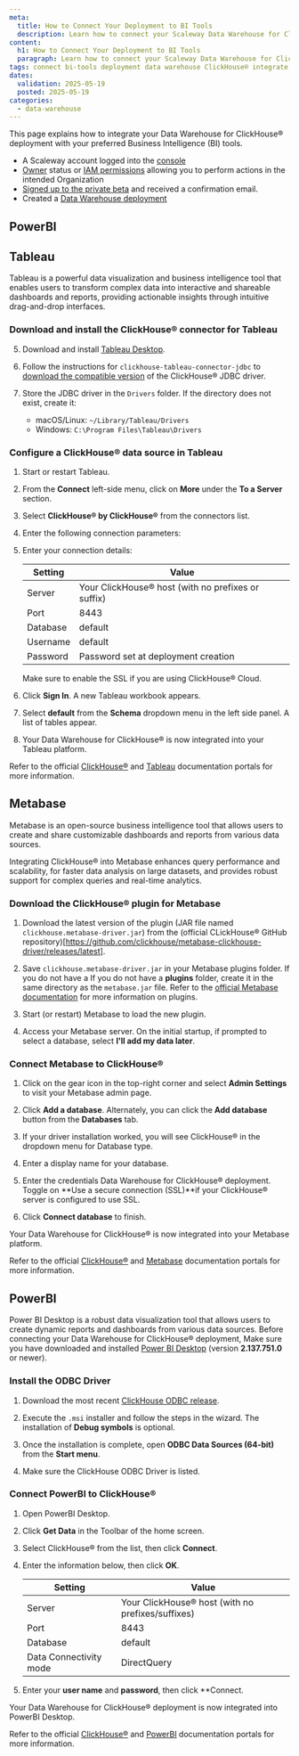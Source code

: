 ```yaml
---
meta:
  title: How to Connect Your Deployment to BI Tools
  description: Learn how to connect your Scaleway Data Warehouse for ClickHouse® deployment to Business Intelligence (BI) tools.
content:
  h1: How to Connect Your Deployment to BI Tools
  paragraph: Learn how to connect your Scaleway Data Warehouse for ClickHouse® deployment to Business Intelligence (BI) tools.
tags: connect bi-tools deployment data warehouse ClickHouse® integrate integration
dates:
  validation: 2025-05-19
  posted: 2025-05-19
categories:
  - data-warehouse
---
```


This page explains how to integrate your Data Warehouse for ClickHouse® deployment with your preferred Business Intelligence (BI) tools.

<Macro id="requirements">

- A Scaleway account logged into the [console](https://console.scaleway.com)
- [Owner](/iam/concepts/#owner) status or [IAM permissions](/iam/concepts/#permission) allowing you to perform actions in the intended Organization
- [Signed up to the private beta](https://www.scaleway.com/fr/betas/) and received a confirmation email.
- Created a [Data Warehouse deployment](/data-warehouse/how-to/create-deployment/)

## PowerBI

## Tableau

Tableau is a powerful data visualization and business intelligence tool that enables users to transform complex data into interactive and shareable dashboards and reports, providing actionable insights through intuitive drag-and-drop interfaces.

### Download and install the ClickHouse® connector for Tableau

5. Download and install [Tableau Desktop](https://www.tableau.com/products/desktop/download).

6. Follow the instructions for `clickhouse-tableau-connector-jdbc` to [download the compatible version](https://github.com/ClickHouse/clickhouse-java/releases/) of the ClickHouse® JDBC driver.

4. Store the JDBC driver in the `Drivers` folder. If the directory does not exist, create it:
    - macOS/Linux: `~/Library/Tableau/Drivers`
    - Windows: `C:\Program Files\Tableau\Drivers`

### Configure a ClickHouse® data source in Tableau

1. Start or restart Tableau.

2. From the **Connect** left-side menu, click on **More** under the **To a Server** section. 

3. Select **ClickHouse® by ClickHouse®** from the connectors list.

4. Enter the following connection parameters:

6. Enter your connection details:

    | Setting  | Value                                                  |
    | -------- |--------------------------------------------------------|
    | Server   | Your ClickHouse® host (with no prefixes or suffix)     |
    | Port     | 8443                                                   |
    | Database | default                                                |
    | Username | default                                                |
    | Password | Password set at deployment creation                    |

    <Message type="note">
    Make sure to enable the SSL if you are using ClickHouse® Cloud. 
    </Message>

7. Click **Sign In**. A new Tableau workbook appears.

8. Select **default** from the **Schema** dropdown menu in the left side panel. A list of tables appear.

9. Your Data Warehouse for ClickHouse® is now integrated into your Tableau platform.

Refer to the official [ClickHouse®](https://clickhouse.com/docs/integrations/tableau) and [Tableau](https://exchange.tableau.com/products/1064) documentation portals for more information.

## Metabase

Metabase is an open-source business intelligence tool that allows users to create and share customizable dashboards and reports from various data sources. 

Integrating ClickHouse® into Metabase enhances query performance and scalability, for faster data analysis on large datasets, and provides robust support for complex queries and real-time analytics.

### Download the ClickHouse® plugin for Metabase

1. Download the latest version of the plugin (JAR file named `clickhouse.metabase-driver.jar`) from the (official CLickHouse® GitHub repository)[https://github.com/clickhouse/metabase-clickhouse-driver/releases/latest].

2. Save `clickhouse.metabase-driver.jar` in your Metabase plugins folder. 
    <Message type="note">
    If you do not have a If you do not have a **plugins** folder, create it in the same directory as the `metabase.jar` file. Refer to the [official Metabase documentation](https://www.metabase.com/docs/latest/developers-guide/drivers/basics) for more information on plugins.
    </Message>
 
3. Start (or restart) Metabase to load the new plugin.

4. Access your Metabase server.
    <Message type="note">
    On the initial startup, if prompted to select a database, select **I'll add my data later**.
    </Message>

### Connect Metabase to ClickHouse®

1. Click on the gear icon in the top-right corner and select **Admin Settings** to visit your Metabase admin page.

2. Click **Add a database**. Alternately, you can click the **Add database** button from the **Databases** tab.

3. If your driver installation worked, you will see ClickHouse® in the dropdown menu for Database type.

4. Enter a display name for your database.

5. Enter the credentials Data Warehouse for ClickHouse® deployment. Toggle on **Use a secure connection (SSL)**if your ClickHouse® server is configured to use SSL.

6. Click **Connect database** to finish.

Your Data Warehouse for ClickHouse® is now integrated into your Metabase platform.

Refer to the official [ClickHouse®](https://clickhouse.com/docs/integrations/metabase) and [Metabase](https://www.metabase.com/docs/latest/databases/connections/clickhouse) documentation portals for more information.

## PowerBI

Power BI Desktop is a robust data visualization tool that allows users to create dynamic reports and dashboards from various data sources. Before connecting your Data Warehouse for ClickHouse® deployment, Make sure you have downloaded and installed [Power BI Desktop](https://www.microsoft.com/en-us/download/details.aspx?id=58494) (version **2.137.751.0** or newer).

### Install the ODBC Driver

1. Download the most recent [ClickHouse ODBC release](https://github.com/ClickHouse/clickhouse-odbc/releases).

2. Execute the `.msi` installer and follow the steps in the wizard.
    <Message type="note">
    The installation of **Debug symbols** is optional.
    </Message>

3. Once the installation is complete, open **ODBC Data Sources (64-bit)** from the **Start menu**.

4. Make sure the ClickHouse ODBC Driver is listed.

### Connect PowerBI to ClickHouse®

1. Open PowerBI Desktop.

2. Click **Get Data** in the Toolbar of the home screen.

3. Select ClickHouse® from the list, then click **Connect**.

4. Enter the information below, then click **OK**.

    | Setting  | Value                                                  |
    | -------- |--------------------------------------------------------|
    | Server   | Your ClickHouse® host (with no prefixes/suffixes)      |
    | Port     | 8443                                                   |
    | Database | default                                                |
    | Data Connectivity mode | DirectQuery                              |

5. Enter your **user name** and **password**, then click **Connect.

Your Data Warehouse for ClickHouse® deployment is now integrated into PowerBI Desktop.

Refer to the official [ClickHouse®](https://clickhouse.com/docs/integrations/powerbi) and [PowerBI](https://learn.microsoft.com/en-us/power-query/connectors/clickhouse) documentation portals for more information.